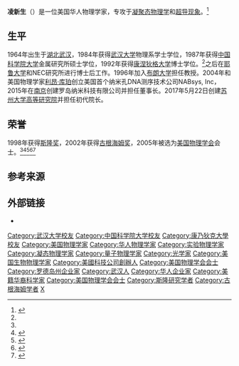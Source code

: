 {{Infobox scientist
|name              = 凌新生
|native_name = 
|image             = 
|caption           =
|birth_date        = {{birth date and age|mf=y|1964|02|15}}
|birth_place       = {{CHN}}[[湖北|湖北]][[武汉|武汉]]
|death_date        =
|death_place       =
|residence         ={{USA}}[[罗德岛州|罗德岛州]]
|citizenship       = 
|nationality       ={{USA}}
|fields            = [[凝聚态物理学|凝聚态物理学]]<br />[[物理学|物理学]]
|workplaces        = [[布朗大学|布朗大学]]<br />[[耶鲁大学|耶鲁大学]]
|alma_mater        = [[武汉大学|武汉大学]]<br />[[中国科学院|中国科学院]]<br />[[康涅狄格大学|康涅狄格大学]]<br />[[耶鲁大学|耶鲁大学]]
|doctoral_advisor  =
|academic_advisors =
|doctoral_students =
|notable_students  =
|known_for         = {{Plainlist|
* [[凝聚态物理学|凝聚态物理学]]
* [[超导现象|超导现象]]
* [[生物物理学|生物物理学]]}}
|influences        =
|influenced        =
|awards            = {{Plainlist|
* [[斯隆奖|斯隆奖]]
* [[古根海姆奖|古根海姆奖]]
* [[美国物理学会|美国物理学会]]会士}}
|signature         =
|footnotes         =
|website = {{URL|https://vivo.brown.edu/display/xling}}
}}
'''凌新生'''（{{bd|1964年|2月15日||}}）是一位美国华人物理学家，专攻于[[凝聚态物理学|凝聚态物理学]]和[[超导现象|超导现象]]。<ref name="auto">{{cite web|title=Xinsheng Ling|url=https://vivo.brown.edu/display/xling|website=Brown University|publisher=Brown University|access-date=28 March 2018|archive-date=2021-02-25|archive-url=https://web.archive.org/web/20210225113648/https://vivo.brown.edu/display/xling|dead-url=no}}</ref>

==生平 ==
1964年出生于[[湖北|湖北]][[武汉|武汉]]，1984年获得[[武汉大学|武汉大学]]物理系学士学位，1987年获得[[中国科学院大学|中国科学院大学]]金属研究所硕士学位，1992年获得[[康涅狄格大学|康涅狄格大学]]博士学位。<ref name="auto" />之后在[[耶鲁大学|耶鲁大学]]和NEC研究所进行博士后工作。1996年加入[[布朗大学|布朗大学]]担任教授。2004年和美国物理学家[[利昂·库珀|利昂·库珀]]创立美国首个纳米孔DNA测序技术公司NABsys, Inc，2015年在[[南京|南京]]创建罗岛纳米科技有限公司并担任董事长。2017年5月22日创建[[苏州大学高等研究院|苏州大学高等研究院]]并担任初代院长。

==荣誉==
1998年获得[[斯隆奖|斯隆奖]]，2002年获得[[古根海姆奖|古根海姆奖]]，2005年被选为[[美国物理学会|美国物理学会]]会士。<ref name="auto" /><ref>{{cite web |title=John Simon Guggenheim Memorial Foundation Fellowships |url=https://www.brown.edu/about/administration/dean-of-faculty/faculty-awards-and-honors/john-simon-guggenheim-memorial-foundation-fellowships |publisher=Brown University |access-date=2021-02-28 |archive-date=2019-07-05 |archive-url=https://web.archive.org/web/20190705203941/https://www.brown.edu/about/administration/dean-of-faculty/faculty-awards-and-honors/john-simon-guggenheim-memorial-foundation-fellowships |dead-url=no }}</ref><ref>{{cite web |title=American Physical Society Fellows |url=https://www.brown.edu/about/administration/dean-of-faculty/faculty-awards-and-honors/american-physical-society-fellows |publisher=Brown University |access-date=2021-02-28 |archive-date=2019-07-05 |archive-url=https://web.archive.org/web/20190705203942/https://www.brown.edu/about/administration/dean-of-faculty/faculty-awards-and-honors/american-physical-society-fellows |dead-url=no }}</ref><ref>{{cite web |title=Sloan Research Fellows |url=https://sloan.org/past-fellows |publisher=Alfred P. Sloan Foundation |access-date=2021-02-28 |archive-date=2018-03-14 |archive-url=https://web.archive.org/web/20180314000756/https://sloan.org/past-fellows |dead-url=no }}</ref><ref>{{cite web |title=NABsys and Brown University Establish Strategic Partnership |url=https://www.businesswire.com/news/home/20050809005712/en/NABsys-Brown-University-Establish-Strategic-Partnership-Brown |website=Business Wire |date=2005-08-09 |access-date=2021-02-28 |archive-date=2019-05-26 |archive-url=https://web.archive.org/web/20190526080725/https://www.businesswire.com/news/home/20050809005712/en/NABsys-Brown-University-Establish-Strategic-Partnership-Brown |dead-url=no }}</ref>

== 参考来源 ==
{{reflist}}

==外部链接==
*{{Official website|http://www.njrinano.com/team.asp}}

{{Authority control}}
{{DEFAULTSORT:Ling, Xinsheng}}
[[Category:武汉大学校友|Category:武汉大学校友]]
[[Category:中国科学院大学校友|Category:中国科学院大学校友]]
[[Category:康乃狄克大學校友|Category:康乃狄克大學校友]]
[[Category:美国物理学家|Category:美国物理学家]]
[[Category:华人物理学家|Category:华人物理学家]]
[[Category:实验物理学家|Category:实验物理学家]]
[[Category:凝态物理学家|Category:凝态物理学家]]
[[Category:量子物理学家|Category:量子物理学家]]
[[Category:光学家|Category:光学家]]
[[Category:美国生物物理学家|Category:美国生物物理学家]]
[[Category:美國科技公司創辦人|Category:美國科技公司創辦人]]
[[Category:美国物理学会会士|Category:美国物理学会会士]]
[[Category:罗德岛州企业家|Category:罗德岛州企业家]]
[[Category:武汉人|Category:武汉人]]
[[Category:华人企业家|Category:华人企业家]]
[[Category:美籍华裔科学家|Category:美籍华裔科学家]]
[[Category:美国物理学会会士|Category:美国物理学会会士]]
[[Category:斯隆研究学者|Category:斯隆研究学者]]
[[Category:古根海姆学者|Category:古根海姆学者]]
[[Category:凌姓|X]]